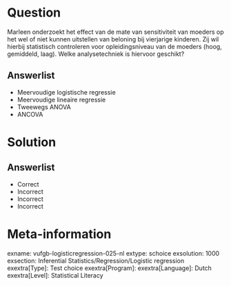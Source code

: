 Question
========

Marleen onderzoekt het effect van de mate van sensitiviteit van moeders op het wel of niet kunnen uitstellen van beloning bij vierjarige kinderen. Zij wil hierbij statistisch controleren voor opleidingsniveau van de moeders (hoog, gemiddeld, laag). Welke analysetechniek is hiervoor geschikt? 
  
Answerlist
----------
* Meervoudige logistische regressie
* Meervoudige lineaire regressie
* Tweewegs ANOVA
* ANCOVA

Solution
========

Answerlist
----------
* Correct
* Incorrect
* Incorrect
* Incorrect

Meta-information
================
exname: vufgb-logisticregression-025-nl
extype: schoice
exsolution: 1000
exsection: Inferential Statistics/Regression/Logistic regression
exextra[Type]: Test choice
exextra[Program]: 
exextra[Language]: Dutch
exextra[Level]: Statistical Literacy